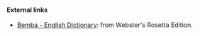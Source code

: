 ==== External links====
*[http://www.websters-online-dictionary.org/definition/Bemba-english/ Bemba - English Dictionary]: from Webster's Rosetta Edition.